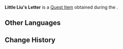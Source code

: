 {{Item Infobox
|id           = 100626
|image        = Item Sealed Letter.png
|type         = Quest Items
|group        = Event Items
|description  = A letter that Little Liu wrote to Jiayi. The seal isn't all that tight. Best not to open it...
|event        = Unreconciled Stars
|source1      = Given during [[Trouble With Letters]]
}}
'''Little Liu's Letter''' is a [[Quest Item]] obtained during the {{Quest|Trouble With Letters}}.

==Other Languages==
{{Other Languages
|default_hidden = 1
|en      = Little Liu's Letter
|zhs     = 小六的信
|zhs_rm  = Xiǎo Liù de Xìn
|zht     = 小六的信
|zht_rm  = Xiǎo Liù de Xìn
|ja      = 六の手紙
|ja_rm   = Roku no Tegami{{Assumed}}
|ko      = 육이의 편지
|ko_rm   = Yuk-i-ui Pyeonji
|es      = Carta de la Pequeña Liu
|fr      = Lettre de Petite Liu
|ru      = Письмо малышки Лю
|th      = จดหมายของเจ้าหนู Liu
|th_rm   = 
|vi      = Thư Của Bé Liu
|de      = Brief der kleinen Liu
|id      = Surat Little Liu
|pt      = Carta da Pequena Liu
|tr      = Minik Liu'nun Mektubu
|it      = Lettera della Piccola Liu
}}

==Change History==
{{Change History|1.1}}